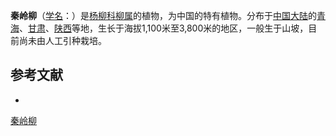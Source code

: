 {{Speciesbox
| name = 秦岭柳
| status = 
| status_system = 
| image =
| genus = Salix
| species = alfredi
| authority = Görz
}}

'''秦岭柳'''（[[学名|学名]]：{{lang|la|''Salix alfredi''}}）是[[杨柳科|杨柳科]][[柳属|柳属]]的植物，为中国的特有植物。分布于[[中国大陆|中国大陆]]的[[青海|青海]]、[[甘肃|甘肃]]、[[陕西|陕西]]等地，生长于海拔1,100米至3,800米的地区，一般生于山坡，目前尚未由人工引种栽培。

== 参考文献 ==
<div class="references-small">
* {{cite web| url =http://www.bioinfo.cn/db05/KmzwSpecies.php?action=view&id=20383| title =秦岭柳| work =《中国高等植物数据库全库》| publisher =中国科学院微生物研究所| author =昆明植物研究所| accessdate =2009-02-25| deadurl =yes| archiveurl =https://web.archive.org/web/20160305085732/http://www.bioinfo.cn/db05/KmzwSpecies.php?action=view&id=20383| archivedate =2016-03-05}}
</div>
{{Taxonbar|from=Q1746549}}

[[Category:柳属|秦岭柳]]


{{植物小作品}}